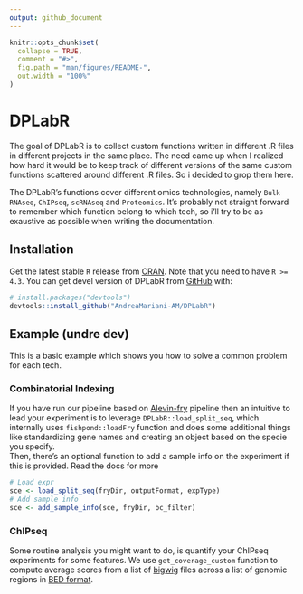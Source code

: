 ```yaml
---
output: github_document
---
```


<!-- README.md is generated from README.Rmd. Please edit that file -->

```r
knitr::opts_chunk$set(
  collapse = TRUE,
  comment = "#>",
  fig.path = "man/figures/README-",
  out.width = "100%"
)
```

# DPLabR

<!-- badges: start -->
<!-- badges: end -->

The goal of DPLabR is to collect custom functions written in different .R files in different
projects in the same place. The need came up when I realized how hard it would be to keep track of different
versions of the same custom functions scattered around different .R files. So i decided to grop them here.  

The DPLabR's functions cover different omics technologies, namely `Bulk RNAseq`, `ChIPseq`, `scRNAseq` and `Proteomics`. It's probably not straight forward to remember which function belong to which tech, so i'll try to be as exaustive as possible when writing the documentation.

## Installation

Get the latest stable `R` release from [CRAN](http://cran.r-project.org/). Note 
that you need to have `R >= 4.3`. You can get devel version of DPLabR from [GitHub](https://github.com/AndreaMariani-AM/DPLabR) with:

``` r
# install.packages("devtools")
devtools::install_github("AndreaMariani-AM/DPLabR")
```

## Example (undre dev)

This is a basic example which shows you how to solve a common problem for each tech.

### Combinatorial Indexing

If you have run our pipeline based on [Alevin-fry](https://github.com/COMBINE-lab/alevin-fry) pipeline then an intuitive to lead your experiment is to leverage `DPLabR::load_split_seq`, which internally uses `fishpond::loadFry` function and does some additional things like standardizing gene names and creating an object based on the specie you specify.  
Then, there's an optional function to add a sample info on the experiment if this is provided.
Read the docs for more

```r
# Load expr
sce <- load_split_seq(fryDir, outputFormat, expType)
# Add sample info
sce <- add_sample_info(sce, fryDir, bc_filter)
```

### ChIPseq

Some routine analysis you might want to do, is quantify your ChIPseq experiments for some features. We use `get_coverage_custom` function to compute average scores from a list of [bigwig](https://genome.ucsc.edu/goldenPath/help/bigWig.html) files across a list of genomic regions in [BED format](https://genome.ucsc.edu/FAQ/FAQformat.html#format1).
